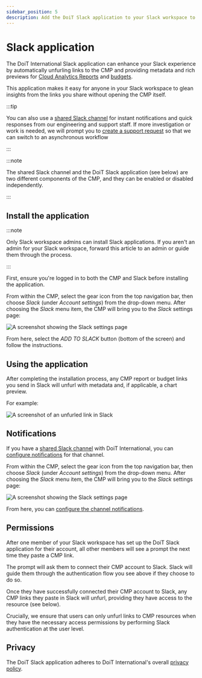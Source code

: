 ```yaml
---
sidebar_position: 5
description: Add the DoiT Slack application to your Slack workspace to unfurl links to the CMP with rich previews
---
```


# Slack application

The DoiT International Slack application can enhance your Slack experience by automatically unfurling links to the CMP and providing metadata and rich previews for [Cloud Analytics Reports](../cloud-analytics/create-cloud-report/index.mdx) and [budgets](../cloud-analytics/manage-budgets.mdx).

This application makes it easy for anyone in your Slack workspace to glean insights from the links you share without opening the CMP itself.

:::tip

You can also use a [shared Slack channel](../services/consulting-support/shared-slack-channel.mdx) for instant notifications and quick responses from our engineering and support staff. If more investigation or work is needed, we will prompt you to [create a support request](../services/consulting-support/index.mdx) so that we can switch to an asynchronous workflow

:::

:::note

The shared Slack channel and the DoiT Slack application (see below) are two different components of the CMP, and they can be enabled or disabled independently.

:::

## Install the application

:::note

Only Slack workspace admins can install Slack applications. If you aren't an admin for your Slack workspace, forward this article to an admin or guide them through the process.

:::

First, ensure you're logged in to both the CMP and Slack before installing the application.

From within the CMP, select the gear icon from the top navigation bar, then choose _Slack_ (under _Account settings_) from the drop-down menu. After choosing the _Slack_ menu item, the CMP will bring you to the _Slack_ settings page:

![A screenshot showing the _Slack_ settings page](../.gitbook/assets/cmp-settings-slack-create.png)

From here, select the _ADD TO SLACK_ button (bottom of the screen) and follow the instructions.

## Using the application

After completing the installation process, any CMP report or budget links you send in Slack will unfurl with metadata and, if applicable, a chart preview.

For example:

![A screenshot of an unfurled link in Slack](../.gitbook/assets/slack-link-unfurled.png)

## Notifications

If you have a [shared Slack channel](../services/consulting-support/shared-slack-channel.mdx) with DoiT International, you can [configure notifications](../services/consulting-support/shared-slack-channel.mdx#configure-your-shared-slack-channel) for that channel.

From within the CMP, select the gear icon from the top navigation bar, then choose _Slack_ (under _Account settings_) from the drop-down menu. After choosing the _Slack_ menu item, the CMP will bring you to the _Slack_ settings page:

![A screenshot showing the _Slack_ settings page](../.gitbook/assets/cmp-settings-slack-configure.png)

From here, you can [configure the channel notifications](../services/consulting-support/shared-slack-channel.mdx#configure-your-shared-slack-channel).

## Permissions

After one member of your Slack workspace has set up the DoiT Slack application for their account, all other members will see a prompt the next time they paste a CMP link.

The prompt will ask them to connect their CMP account to Slack. Slack will guide them through the authentication flow you see above if they choose to do so.

Once they have successfully connected their CMP account to Slack, any CMP links they paste in Slack will unfurl, providing they have access to the resource (see below).

Crucially, we ensure that users can only unfurl links to CMP resources when they have the necessary access permissions by performing Slack authentication at the user level.

## Privacy

The DoiT Slack application adheres to DoiT International's overall [privacy policy](https://www.doit-intl.com/privacy).
